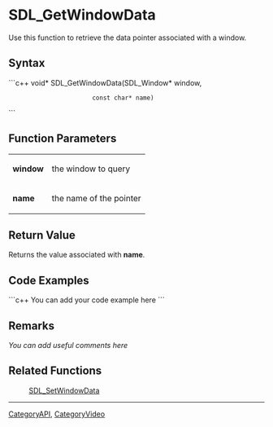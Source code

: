 
= SDL_GetWindowData =
Use this function to retrieve the data pointer associated with a window.


== Syntax ==
```c++
void* SDL_GetWindowData(SDL_Window* window,
                        const char* name)
```

== Function Parameters ==
{|
|'''window'''
|the window to query
|-
|'''name'''
|the name of the pointer
|}

== Return Value ==
Returns the value associated with '''name'''.

== Code Examples ==
```c++
You can add your code example here
```

== Remarks ==
''You can add useful comments here''

== Related Functions ==
:[[SDL_SetWindowData]]

----
[[CategoryAPI]], [[CategoryVideo]]
